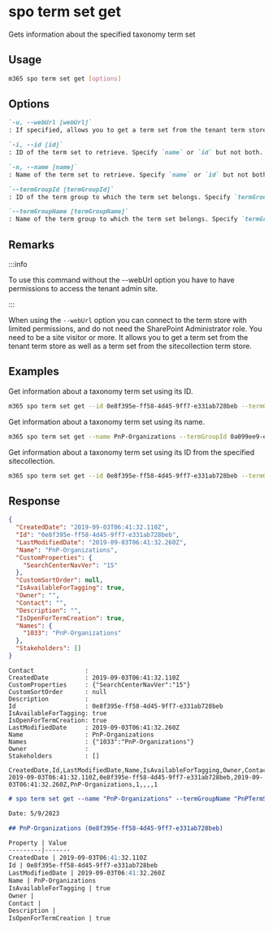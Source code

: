 
# spo term set get

Gets information about the specified taxonomy term set

## Usage

```sh
m365 spo term set get [options]
```

## Options

```md definition-list
`-u, --webUrl [webUrl]`
: If specified, allows you to get a term set from the tenant term store as well as the sitecollection specific term store. Defaults to the tenant admin site.

`-i, --id [id]`
: ID of the term set to retrieve. Specify `name` or `id` but not both.

`-n, --name [name]`
: Name of the term set to retrieve. Specify `name` or `id` but not both.

`--termGroupId [termGroupId]`
: ID of the term group to which the term set belongs. Specify `termGroupId` or `termGroupName` but not both.

`--termGroupName [termGroupName]`
: Name of the term group to which the term set belongs. Specify `termGroupId` or `termGroupName` but not both.
```

<Global />

## Remarks

:::info

To use this command without the --webUrl option you have to have permissions to access the tenant admin site.

:::

When using the `--webUrl` option you can connect to the term store with limited permissions, and do not need the SharePoint Administrator role. You need to be a site visitor or more. It allows you to get a term set from the tenant term store as well as a term set from the sitecollection term store.

## Examples

Get information about a taxonomy term set using its ID.

```sh
m365 spo term set get --id 0e8f395e-ff58-4d45-9ff7-e331ab728beb --termGroupName PnPTermSets
```

Get information about a taxonomy term set using its name.

```sh
m365 spo term set get --name PnP-Organizations --termGroupId 0a099ee9-e231-4ae9-a5b6-d7f94a0d241d
```

Get information about a taxonomy term set using its ID from the specified sitecollection.

```sh
m365 spo term set get --id 0e8f395e-ff58-4d45-9ff7-e331ab728beb --termGroupName PnPTermSets --webUrl https://contoso.sharepoint.com/sites/project-x
```

## Response

<Tabs>
  <TabItem value="JSON">

  ```json
  {
    "CreatedDate": "2019-09-03T06:41:32.110Z",
    "Id": "0e8f395e-ff58-4d45-9ff7-e331ab728beb",
    "LastModifiedDate": "2019-09-03T06:41:32.260Z",
    "Name": "PnP-Organizations",
    "CustomProperties": {
      "SearchCenterNavVer": "15"
    },
    "CustomSortOrder": null,
    "IsAvailableForTagging": true,
    "Owner": "",
    "Contact": "",
    "Description": "",
    "IsOpenForTermCreation": true,
    "Names": {
      "1033": "PnP-Organizations"
    },
    "Stakeholders": []
  }
  ```

  </TabItem>
  <TabItem value="Text">

  ```text
  Contact              :
  CreatedDate          : 2019-09-03T06:41:32.110Z
  CustomProperties     : {"SearchCenterNavVer":"15"}
  CustomSortOrder      : null
  Description          :
  Id                   : 0e8f395e-ff58-4d45-9ff7-e331ab728beb
  IsAvailableForTagging: true
  IsOpenForTermCreation: true
  LastModifiedDate     : 2019-09-03T06:41:32.260Z
  Name                 : PnP-Organizations
  Names                : {"1033":"PnP-Organizations"}
  Owner                :
  Stakeholders         : []
  ```

  </TabItem>
  <TabItem value="CSV">

  ```csv
  CreatedDate,Id,LastModifiedDate,Name,IsAvailableForTagging,Owner,Contact,Description,IsOpenForTermCreation
  2019-09-03T06:41:32.110Z,0e8f395e-ff58-4d45-9ff7-e331ab728beb,2019-09-03T06:41:32.260Z,PnP-Organizations,1,,,,1
  ```

  </TabItem>
  <TabItem value="Markdown">

  ```md
  # spo term set get --name "PnP-Organizations" --termGroupName "PnPTermSets"

  Date: 5/9/2023

  ## PnP-Organizations (0e8f395e-ff58-4d45-9ff7-e331ab728beb)

  Property | Value
  ---------|-------
  CreatedDate | 2019-09-03T06:41:32.110Z
  Id | 0e8f395e-ff58-4d45-9ff7-e331ab728beb
  LastModifiedDate | 2019-09-03T06:41:32.260Z
  Name | PnP-Organizations
  IsAvailableForTagging | true
  Owner |
  Contact |
  Description |
  IsOpenForTermCreation | true
  ```

  </TabItem>
</Tabs>

